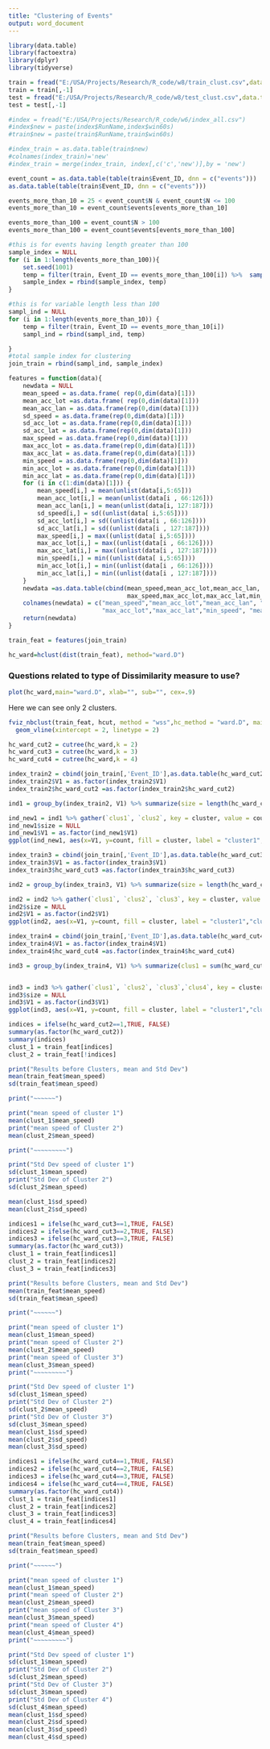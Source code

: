 ```yaml
---
title: "Clustering of Events"
output: word_document
---
```


```r
library(data.table)
library(factoextra)
library(dplyr)
library(tidyverse)
```
```r
train = fread("E:/USA/Projects/Research/R_code/w8/train_clust.csv",data.table = T)
train = train[,-1]
test = fread("E:/USA/Projects/Research/R_code/w8/test_clust.csv",data.table = T)
test = test[,-1]
```

```r
#index = fread("E:/USA/Projects/Research/R_code/w6/index_all.csv")
#index$new = paste(index$RunName,index$win60s)
#train$new = paste(train$RunName,train$win60s)

#index_train = as.data.table(train$new)
#colnames(index_train)='new'
#index_train = merge(index_train, index[,c('c','new')],by = 'new')
```


```r
event_count = as.data.table(table(train$Event_ID, dnn = c("events")))
as.data.table(table(train$Event_ID, dnn = c("events")))
```


```r
events_more_than_10 = 25 < event_count$N & event_count$N <= 100
events_more_than_10 = event_count$events[events_more_than_10]

events_more_than_100 = event_count$N > 100
events_more_than_100 = event_count$events[events_more_than_100]  
```

```r
#this is for events having length greater than 100
sample_index = NULL
for (i in 1:length(events_more_than_100)){
    set.seed(1001)
    temp = filter(train, Event_ID == events_more_than_100[i]) %>%  sample_n(100)
    sample_index = rbind(sample_index, temp)
}

#this is for variable length less than 100
sampl_ind = NULL
for (i in 1:length(events_more_than_10)) {
    temp = filter(train, Event_ID == events_more_than_10[i])
    sampl_ind = rbind(sampl_ind, temp)

}
#total sample index for clustering 
join_train = rbind(sampl_ind, sample_index)    
```

```r
features = function(data){
    newdata = NULL
    mean_speed = as.data.frame( rep(0,dim(data)[1]))
    mean_acc_lot =as.data.frame( rep(0,dim(data)[1]))
    mean_acc_lan = as.data.frame(rep(0,dim(data)[1]))
    sd_speed = as.data.frame(rep(0,dim(data)[1]))
    sd_acc_lot = as.data.frame(rep(0,dim(data)[1]))
    sd_acc_lat = as.data.frame(rep(0,dim(data)[1]))
    max_speed = as.data.frame(rep(0,dim(data)[1]))
    max_acc_lot = as.data.frame(rep(0,dim(data)[1]))
    max_acc_lat = as.data.frame(rep(0,dim(data)[1]))
    min_speed = as.data.frame(rep(0,dim(data)[1]))
    min_acc_lot = as.data.frame(rep(0,dim(data)[1]))
    min_acc_lat = as.data.frame(rep(0,dim(data)[1]))
    for (i in c(1:dim(data)[1])) {
        mean_speed[i,] = mean(unlist(data[i,5:65]))
        mean_acc_lot[i,] = mean(unlist(data[i , 66:126]))
        mean_acc_lan[i,] = mean(unlist(data[i, 127:187]))
        sd_speed[i,] = sd((unlist(data[ i,5:65])))
        sd_acc_lot[i,] = sd((unlist(data[i , 66:126])))
        sd_acc_lat[i,] = sd((unlist(data[i , 127:187])))
        max_speed[i,] = max((unlist(data[ i,5:65])))
        max_acc_lot[i,] = max((unlist(data[i , 66:126])))
        max_acc_lat[i,] = max((unlist(data[i , 127:187])))
        min_speed[i,] = min((unlist(data[ i,5:65])))
        min_acc_lot[i,] = min((unlist(data[i , 66:126])))
        min_acc_lat[i,] = min((unlist(data[i , 127:187])))
    }
    newdata =as.data.table(cbind(mean_speed,mean_acc_lot,mean_acc_lan, sd_speed,sd_acc_lot,sd_acc_lat,
                                 max_speed,max_acc_lot,max_acc_lat,min_speed,mean_acc_lot,mean_acc_lan))
    colnames(newdata) = c("mean_speed","mean_acc_lot","mean_acc_lan", "sd_speed","sd_acc_lot","sd_acc_lat","max_speed",
                          "max_acc_lot","max_acc_lat","min_speed", "mean_acc_lot","mean_acc_lan")
    return(newdata)
}

```


```r
train_feat = features(join_train)

```

```r
hc_ward=hclust(dist(train_feat), method="ward.D")
```
### Questions related to type of Dissimilarity measure to use?

```r

plot(hc_ward,main="ward.D", xlab="", sub="", cex=.9)

```
Here we can see only 2 clusters.
```r
fviz_nbclust(train_feat, hcut, method = "wss",hc_method = "ward.D", main = "Ward.D") +
  geom_vline(xintercept = 2, linetype = 2)
```
```r
hc_ward_cut2 = cutree(hc_ward,k = 2)
hc_ward_cut3 = cutree(hc_ward,k = 3)
hc_ward_cut4 = cutree(hc_ward,k = 4)

```

```r
index_train2 = cbind(join_train[,'Event_ID'],as.data.table(hc_ward_cut2))
index_train2$V1 = as.factor(index_train2$V1)
index_train2$hc_ward_cut2 =as.factor(index_train2$hc_ward_cut2)

ind1 = group_by(index_train2, V1) %>% summarize(size = length(hc_ward_cut2), clus1 = summary(hc_ward_cut2)[1],clus2 = summary(hc_ward_cut2)[2])

ind_new1 = ind1 %>% gather(`clus1`, `clus2`, key = cluster, value = count)
ind_new1$size = NULL
ind_new1$V1 = as.factor(ind_new1$V1)
ggplot(ind_new1, aes(x=V1, y=count, fill = cluster, label = "cluster1","cluster2")) + geom_bar(stat="identity",position="stack",width=0.95)+theme_bw() + ylab("Number of Events") +xlab("Events")
```
```r
index_train3 = cbind(join_train[,'Event_ID'],as.data.table(hc_ward_cut3))
index_train3$V1 = as.factor(index_train3$V1)
index_train3$hc_ward_cut3 =as.factor(index_train3$hc_ward_cut3)

ind2 = group_by(index_train3, V1) %>% summarize(size = length(hc_ward_cut3), clus1 = summary(hc_ward_cut3)[1],clus2 = summary(hc_ward_cut3)[2],clus3 = summary(hc_ward_cut3)[3])

ind2 = ind2 %>% gather(`clus1`, `clus2`, `clus3`, key = cluster, value = count)
ind2$size = NULL
ind2$V1 = as.factor(ind2$V1)
ggplot(ind2, aes(x=V1, y=count, fill = cluster, label = "cluster1","cluster2")) + geom_bar(stat="identity",position="stack",width=0.95)+theme_bw() + ylab("Number of Events") +xlab("Events")
```
```r
index_train4 = cbind(join_train[,'Event_ID'],as.data.table(hc_ward_cut4))
index_train4$V1 = as.factor(index_train4$V1)
index_train4$hc_ward_cut4 =as.factor(index_train4$hc_ward_cut4)

ind3 = group_by(index_train4, V1) %>% summarize(clus1 = sum(hc_ward_cut4==1),clus2 = sum(hc_ward_cut4==2),clus3 = sum(hc_ward_cut4==3), clus4 = sum(hc_ward_cut4==4), clus5 = sum(hc_ward_cut4==5))


ind3 = ind3 %>% gather(`clus1`, `clus2`, `clus3`,`clus4`, key = cluster, value = count)
ind3$size = NULL
ind3$V1 = as.factor(ind3$V1)
ggplot(ind3, aes(x=V1, y=count, fill = cluster, label = "cluster1","cluster2")) + geom_bar(stat="identity",position="stack",width=0.95)+theme_bw() + ylab("Number of Events") +xlab("Events")
```
```r
indices = ifelse(hc_ward_cut2==1,TRUE, FALSE)
summary(as.factor(hc_ward_cut2))
summary(indices)
clust_1 = train_feat[indices]
clust_2 = train_feat[!indices]

```

```r
print("Results before Clusters, mean and Std Dev")
mean(train_feat$mean_speed)
sd(train_feat$mean_speed)

print("~~~~~~")

print("mean speed of cluster 1")
mean(clust_1$mean_speed)
print("mean speed of Cluster 2")
mean(clust_2$mean_speed)

print("~~~~~~~~~")

print("Std Dev speed of cluster 1")
sd(clust_1$mean_speed)
print("Std Dev of Cluster 2")
sd(clust_2$mean_speed)

mean(clust_1$sd_speed)
mean(clust_2$sd_speed)
```
```r
indices1 = ifelse(hc_ward_cut3==1,TRUE, FALSE)
indices2 = ifelse(hc_ward_cut3==2,TRUE, FALSE)
indices3 = ifelse(hc_ward_cut3==3,TRUE, FALSE)
summary(as.factor(hc_ward_cut3))
clust_1 = train_feat[indices1]
clust_2 = train_feat[indices2]
clust_3 = train_feat[indices3]

```
```r
print("Results before Clusters, mean and Std Dev")
mean(train_feat$mean_speed)
sd(train_feat$mean_speed)

print("~~~~~~")

print("mean speed of cluster 1")
mean(clust_1$mean_speed)
print("mean speed of Cluster 2")
mean(clust_2$mean_speed)
print("mean speed of Cluster 3")
mean(clust_3$mean_speed)
print("~~~~~~~~~")

print("Std Dev speed of cluster 1")
sd(clust_1$mean_speed)
print("Std Dev of Cluster 2")
sd(clust_2$mean_speed)
print("Std Dev of Cluster 3")
sd(clust_3$mean_speed)
mean(clust_1$sd_speed)
mean(clust_2$sd_speed)
mean(clust_3$sd_speed)
```
```r
indices1 = ifelse(hc_ward_cut4==1,TRUE, FALSE)
indices2 = ifelse(hc_ward_cut4==2,TRUE, FALSE)
indices3 = ifelse(hc_ward_cut4==3,TRUE, FALSE)
indices4 = ifelse(hc_ward_cut4==4,TRUE, FALSE)
summary(as.factor(hc_ward_cut4))
clust_1 = train_feat[indices1]
clust_2 = train_feat[indices2]
clust_3 = train_feat[indices3]
clust_4 = train_feat[indices4]

```
```r
print("Results before Clusters, mean and Std Dev")
mean(train_feat$mean_speed)
sd(train_feat$mean_speed)

print("~~~~~~")

print("mean speed of cluster 1")
mean(clust_1$mean_speed)
print("mean speed of Cluster 2")
mean(clust_2$mean_speed)
print("mean speed of Cluster 3")
mean(clust_3$mean_speed)
print("mean speed of Cluster 4")
mean(clust_4$mean_speed)
print("~~~~~~~~~")

print("Std Dev speed of cluster 1")
sd(clust_1$mean_speed)
print("Std Dev of Cluster 2")
sd(clust_2$mean_speed)
print("Std Dev of Cluster 3")
sd(clust_3$mean_speed)
print("Std Dev of Cluster 4")
sd(clust_4$mean_speed)
mean(clust_1$sd_speed)
mean(clust_2$sd_speed)
mean(clust_3$sd_speed)
mean(clust_4$sd_speed)
```
